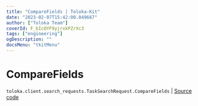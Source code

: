 ```yaml
---
title: "CompareFields | Toloka-Kit"
date: "2023-02-07T15:42:00.049667"
author: ["Toloka Team"]
coverId: F_bIcOYF9yjrxkPZrXc3
tags: ["engineering"]
ogDescription: ""
docsMenu: "tkitMenu"
---
```


# CompareFields
`toloka.client.search_requests.TaskSearchRequest.CompareFields` | [Source code](https://github.com/Toloka/toloka-kit/blob/v1.1.3/src/client/search_requests.py#L516)